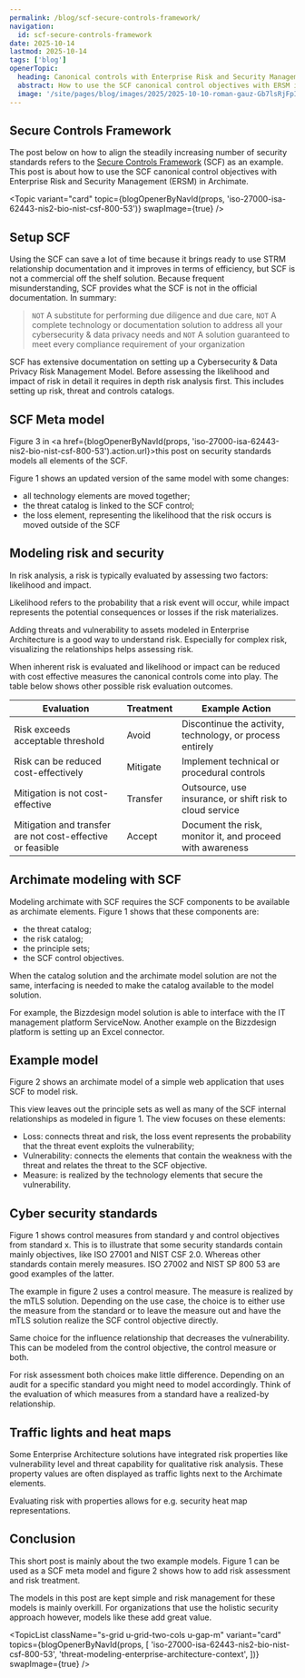 ```yaml
---
permalink: /blog/scf-secure-controls-framework/
navigation:
  id: scf-secure-controls-framework
date: 2025-10-14
lastmod: 2025-10-14
tags: ['blog']
openerTopic:
  heading: Canonical controls with Enterprise Risk and Security Management
  abstract: How to use the SCF canonical control objectives with ERSM in Archimate
  image: '/site/pages/blog/images/2025/2025-10-10-roman-gauz-Gb7lsRjFpIU-unsplash.jpg'
---
```



## Secure Controls Framework

The post below on how to align the steadily increasing number of security
standards refers to the [Secure Controls
Framework](https://securecontrolsframework.com) (SCF) as an example. This post is
about how to use the SCF canonical control objectives with Enterprise Risk and
Security Management (ERSM) in Archimate.

<Topic
  variant="card"
  topic={blogOpenerByNavId(props, 'iso-27000-isa-62443-nis2-bio-nist-csf-800-53')}
  swapImage={true}
/>

## Setup SCF

Using the SCF can save a lot of time because it brings ready to use STRM
relationship documentation and it improves in terms of efficiency, but SCF is
not a commercial off the shelf solution. Because frequent misunderstanding, SCF
provides what the SCF is not in the official documentation. In summary:

> `NOT` A substitute for performing due diligence and due care, `NOT` A complete
  technology or documentation solution to address all your cybersecurity & data
  privacy needs and `NOT` A solution guaranteed to meet every compliance
  requirement of your organization

SCF has extensive documentation on setting up  a Cybersecurity & Data Privacy
Risk Management Model. Before assessing the likelihood and impact of risk in
detail it requires in depth risk analysis first. This includes setting up risk,
threat and controls catalogs.

## SCF Meta model

Figure 3 in <a href={blogOpenerByNavId(props,
  'iso-27000-isa-62443-nis2-bio-nist-csf-800-53').action.url}>this post on
  security standards</a> models all elements of the SCF.
  
Figure 1 shows an updated version of the same model with some changes:

- all technology elements are moved together;
- the threat catalog is linked to the SCF control;
- the loss element, representing the likelihood that the risk occurs is moved
  outside of the SCF

<Diagram
  src="/site/pages/blog/images-security/ersm-scf-v2.svg"
  width="50rem"
  figureNumber={1}
  caption="SCF with cyber security risk and standards. Square brackets define the source."
/>

## Modeling risk and security

In risk analysis, a risk is typically evaluated by assessing two factors:
likelihood and impact.

Likelihood refers to the probability that a risk event will occur, while impact
represents the potential consequences or losses if the risk materializes.

Adding threats and vulnerability to assets modeled in Enterprise Architecture is
a good way to understand risk. Especially for complex risk, visualizing the
relationships helps assessing risk.

When inherent risk is evaluated and likelihood or impact can be reduced with
cost effective measures the canonical controls come into play. The table below
shows other possible risk evaluation outcomes.

| Evaluation                                                 | Treatment | Example Action                                            |
| ---------------------------------------------------------- | --------- | --------------------------------------------------------- |
| Risk exceeds acceptable threshold                          | Avoid     | Discontinue the activity, technology, or process entirely |
| Risk can be reduced cost-effectively                       | Mitigate  | Implement technical or procedural controls                |
| Mitigation is not cost-effective                           | Transfer  | Outsource, use insurance, or shift risk to cloud service  |
| Mitigation and transfer are not cost-effective or feasible | Accept    | Document the risk, monitor it, and proceed with awareness |


## Archimate modeling with SCF

Modeling archimate with SCF requires the SCF components to be available as
archimate elements. Figure 1 shows that these components are:

- the threat catalog;
- the risk catalog;
- the principle sets;
- the SCF control objectives.

When the catalog solution and the archimate model solution are not the same,
interfacing is needed to make the catalog available to the model solution.

For example, the Bizzdesign model solution is able to interface with the IT
management platform ServiceNow. Another example on the Bizzdesign platform is
setting up an Excel connector.


## Example model

Figure 2 shows an archimate model of a simple web application that uses SCF to model risk.

This view leaves out the principle sets as well as many of the SCF internal
relationships as modeled in figure 1. The view focuses on these elements:

- Loss: connects threat and risk, the loss event represents the probability that
  the threat event exploits the vulnerability;
- Vulnerability: connects the elements that contain the weakness with the threat
  and relates the threat to the SCF objective.
- Measure: is realized by the technology elements that secure the vulnerability.

<Diagram
  src="/site/pages/blog/images-security/ersm-example-web-app-scf.svg"
  width="60rem"
  figureNumber={2}
  caption="SCF threat modeling example with a firewall that contains a vulnerability"
/>

## Cyber security standards

Figure 1 shows control measures from standard y and control objectives from
standard x. This is to illustrate that some security standards contain mainly
objectives, like ISO 27001 and NIST CSF 2.0. Whereas other standards contain
merely measures. ISO 27002 and NIST SP 800 53 are good examples of the latter.

The example in figure 2 uses a control measure. The measure is realized by the
mTLS solution. Depending on the use case, the choice is to either use the
measure from the standard or to leave the measure out and have the mTLS solution
realize the SCF control objective directly.

Same choice for the influence relationship that decreases the vulnerability.
This can be modeled from the control objective, the control measure or both.

For risk assessment both choices make little difference. Depending on an audit
for a specific standard you might need to model accordingly. Think of the
evaluation of which measures from a standard have a realized-by relationship.


## Traffic lights and heat maps

Some Enterprise Architecture solutions have integrated risk properties like
vulnerability level and threat capability for qualitative risk analysis. These
property values are often displayed as traffic lights next to the Archimate
elements.

Evaluating risk with properties allows for e.g. security heat map representations.

## Conclusion

This short post is mainly about the two example models. Figure 1 can be used as
a SCF meta model and figure 2 shows how to add risk assessment and risk
treatment.

The models in this post are kept simple and risk management for these models is
mainly overkill. For organizations that use the holistic security approach
however, models like these add great value.


<TopicList
  className="s-grid u-grid-two-cols u-gap-m"
  variant="card"
  topics={blogOpenerByNavId(props, [
    'iso-27000-isa-62443-nis2-bio-nist-csf-800-53',
    'threat-modeling-enterprise-architecture-context',
  ])}
  swapImage={true}
/>

